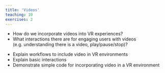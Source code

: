 ```yaml
---
title: 'Videos'
teaching: 10
exercises: 2
---
```


:::::::::::::::::::::::::::::::::::::: questions 

- How do we incorporate videos into VR experiences?
- What interactions there are for engaging users with videos (e.g. understanding there is a video, play/pause/stop)?

::::::::::::::::::::::::::::::::::::::::::::::::

::::::::::::::::::::::::::::::::::::: objectives

- Explain workflows to include video in VR environments
- Explain basic interactions
- Demonstrate simple code for incorporating video in a VR environment

::::::::::::::::::::::::::::::::::::::::::::::::

